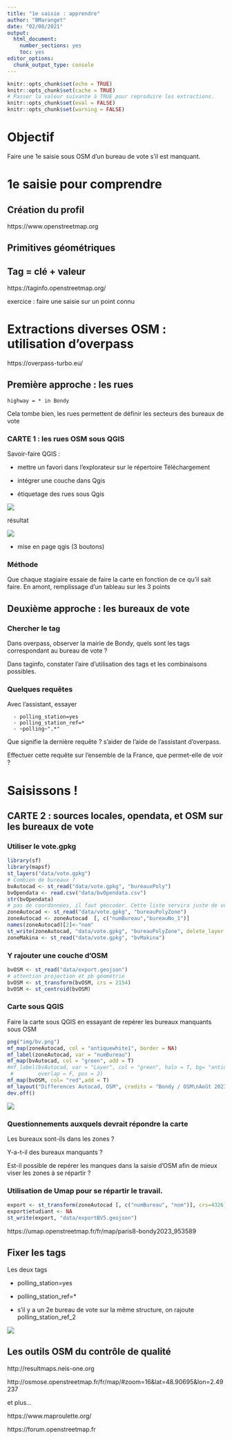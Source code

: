 ---
title: "1e saisie : apprendre"
author: "BMaranget"
date: "02/08/2021"
output: 
  html_document: 
    number_sections: yes
    toc: yes
editor_options: 
  chunk_output_type: console
---

```{r setup, include=FALSE}
knitr::opts_chunk$set(echo = TRUE)
knitr::opts_chunk$set(cache = TRUE)
# Passer la valeur suivante à TRUE pour reproduire les extractions.
knitr::opts_chunk$set(eval = FALSE)
knitr::opts_chunk$set(warning = FALSE)
```


# Objectif

Faire une 1e saisie sous OSM d'un bureau de vote s'il est manquant.

# 1e saisie pour comprendre

## Création du profil

https://www.openstreetmap.org

## Primitives géométriques

## Tag = clé + valeur

https://taginfo.openstreetmap.org/

exercice : faire une saisie sur un point connu

# Extractions diverses OSM : utilisation d'overpass

https://overpass-turbo.eu/

## Première approche : les rues


```
highway = * in Bondy
```

Cela tombe bien, les rues permettent de définir les secteurs des bureaux de vote


### CARTE 1 : les rues OSM sous QGIS

Savoir-faire QGIS : 

- mettre un favori dans l'explorateur sur le répertoire Téléchargement

- intégrer une couche dans Qgis

- étiquetage des rues sous Qgis

![](img/rue.png)

résultat


![](img/etikrue.PNG)

- mise en page qgis (3 boutons)

### Méthode

Que chaque stagiaire essaie de faire la carte en fonction de ce qu'il sait faire.
En amont, remplissage d'un tableau sur les 3 points


## Deuxième approche : les bureaux de vote

### Chercher le tag


Dans overpass, observer la mairie de Bondy, quels sont les tags correspondant au bureau de vote ?

Dans taginfo, constater l'aire d'utilisation des tags et les combinaisons possibles.


### Quelques requêtes

Avec l'assistant, essayer 


```
  - polling_station=yes
  - polling_station_ref=*
  - ~polling~".*"
```

Que signifie la dernière requête ? s'aider de l'aide de l'assistant d'overpass.

Effectuer cette requête sur l'ensemble de la France, que permet-elle de voir ?



# Saisissons !

## CARTE 2 : sources locales, opendata, et OSM sur les bureaux de vote

### Utiliser le vote.gpkg

```{r}
library(sf)
library(mapsf)
st_layers("data/vote.gpkg")
# Combien de bureaux ?
bvAutocad <- st_read("data/vote.gpkg", "bureauxPoly")
bvOpendata <- read.csv("data/bvOpendata.csv")
str(bvOpendata)
# pas de coordonnées, il faut géocoder. Cette liste servira juste de vérification.
zoneAutocad <- st_read("data/vote.gpkg", "bureauPolyZone")
zoneAutocad <- zoneAutocad  [, c("numBureau","bureauNo_1")]
names(zoneAutocad)[2]<-"nom"
st_write(zoneAutocad, "data/vote.gpkg", "bureauPolyZone", delete_layer = T)
zoneMakina <- st_read("data/vote.gpkg", "bvMakina")
```

### Y rajouter une couche d'OSM 

```{r}
bvOSM <- st_read("data/export.geojson")
# attention projection et pb géométrie
bvOSM <- st_transform(bvOSM, crs = 2154)
bvOSM <- st_centroid(bvOSM)
```
 
### Carte sous QGIS


Faire la carte sous QGIS en essayant de repérer les bureaux manquants sous OSM

```{r}
png("img/bv.png")
mf_map(zoneAutocad, col = "antiquewhite1", border = NA)
mf_label(zoneAutocad, var = "numBureau")
mf_map(bvAutocad, col = "green", add = T)
#mf_label(bvAutocad, var = "Layer", col = "green", halo = T, bg= "antiquewhite4",
 #        overlap = F, pos = 2)
mf_map(bvOSM, col= "red",add = T)
mf_layout("Differences Autocad, OSM", credits = "Bondy / OSM\nAoût 2023")
dev.off()
```

![](img/bv.png)

### Questionnements auxquels devrait répondre la carte

Les bureaux sont-ils dans les zones ?

Y-a-t-il des bureaux manquants ?

Est-il possible de repérer les manques dans la saisie d'OSM afin de mieux viser les zones à se répartir ?



### Utilisation de Umap pour se répartir le travail.

```{r}
export <- st_transform(zoneAutocad [, c("numBureau", "nom")], crs=4326)
export$etudiant <- NA
st_write(export, "data/exportBV5.geojson")
```



https://umap.openstreetmap.fr/fr/map/paris8-bondy2023_953589





## Fixer les tags

Les deux tags

  - polling_station=yes
  
  - polling_station_ref=*
  
  - s'il y a un 2e bureau de vote sur la même structure, on rajoute polling_station_ref_2
  
  
![](img/montpellier.PNG)
  

## Les outils OSM du contrôle de qualité

http://resultmaps.neis-one.org

http://osmose.openstreetmap.fr/fr/map/#zoom=16&lat=48.90695&lon=2.49237

et plus...

https://www.maproulette.org/

https://forum.openstreetmap.fr











